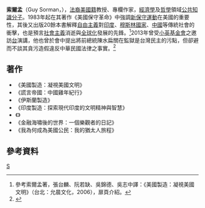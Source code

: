 {{expand|time=2017-01-31T09:18:08+00:00}}
{{Infobox person
| name = 索爾孟
| image = Guy Sorman by Kubik.JPG
| image_size = 180
| caption =
| birth_date = {{Birth date and age|1944|3|10|mf=y}}
| birth_place = {{FRA}}[[洛特-加龍省|洛特-加龍省]][[內拉克|內拉克]]
| residence = {{USA}}[[紐約州|紐約州]][[紐約|紐約]]
| death_date =
| death_place =
| religion = 
| nationality = {{FRA}}<br />{{USA}}
| alma_mater = 
| occupation = [[專欄作家|專欄作家]]、[[時事評論員|時事評論員]]
| spouse = 
}}
'''索爾孟'''（Guy Sorman，{{bd|1944年|3月10日||}}），[[法國裔美國人|法裔美國籍]]教授、專欄作家，[[經濟學|經濟學]]及[[哲學|哲學]]領域[[公共知識分子|公共知識分子]]。1983年起在其著作《美國保守革命》中強調[[新保守主義|新保守運動]]在美國的重要性，其後又出版20餘本書解釋[[自由主義|自由主義]]對[[印度|印度]]、[[穆斯林國家|穆斯林國家]]、[[中國|中國]]等傳統社會的衝擊，也是預言[[社會主義|社會主義]]消逝與[[全球化|全球化]]發展的先鋒。<ref>參考索爾孟著，張台麟、阮若缺、吳錦德、吳志中譯：《美國製造：凝視美國文明》（台北：允晨文化，2006），扉頁介紹。</ref>2013年曾受[[小英基金會|小英基金會]]之邀訪[[臺灣|台]]演講，他也曾於會中提出將前總統陳水扁關在監獄是台灣民主的污點，但卻避而不談其貪污造假違反中華民國法律之事實。<ref>{{cite web|url=http://newtalk.tw/news/view/2013-05-03/36114|title=法國學者：將扁關在監獄是台灣民主污點|author=林朝億|publisher=[[新頭殼|新頭殼]]|date=2013-05-03|language=zh-tw}}</ref>

==著作==
*《美國製造：凝視美國文明》
*《謊言帝國：中國雞年紀行》
*《伊斯蘭製造》
*《印度製造：探索現代印度的文明精神與智慧》
*《{{link-en|經濟不說謊：後金融危機的全球經濟總體檢|Economics Does Not Lie}}》
*《金融海嘯後的世界：一個樂觀者的日記》
*《我為何成為美國公民：我的猶太人旅程》

==參考資料==
{{reflist}}

{{France-academic-bio-stub}}

[[Category:法國國家行政學院校友|S]]